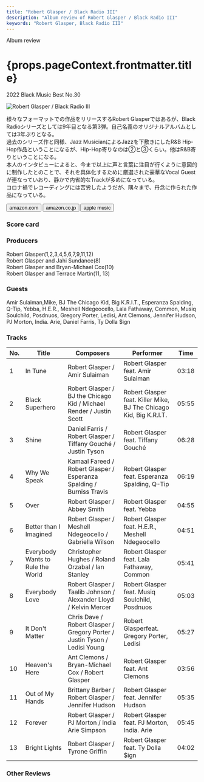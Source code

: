 ```yaml
---
title: "Robert Glasper / Black Radio III"
description: "Album review of Robert Glasper / Black Radio III"
keywords: "Robert Glasper, Black Radio III"
---
```








<p className="largeP">Album review</p>
<h1 className="h1--no--margin">{props.pageContext.frontmatter.title}</h1>
<p className="largeP">
  <Link to="/best50/2022/">2022 Black Music Best No.30</Link>
</p>

<Row  className="image-card-group">
	<Column colMd={3} colLg={4} noGutterMdLeft="">
       <ImageCard>

![Robert Glasper / Black Radio III](../../images/cd/robertglasper3L.jpg)

</ImageCard>
	</Column>
	<Column colMd={4} colLg={8} noGutterMdLeft="">
		<p>
			様々なフォーマットでの作品をリリースするRobert Glasperではあるが、Black Radioシリーズとしては9年目となる第3弾。自己名義のオリジナルアルバムとしては3年ぶりとなる。
			<br/>過去のシリーズ作と同様、Jazz MusicianによるJazzを下敷きにしたR&B Hip-Hop作品ということになるが、Hip-Hop寄りなのは②と③くらい。他はR&B寄りということになる。
			<br/>本人のインタビューによると、今まで以上に声と言葉に注目が行くように意図的に制作したとのことで、それを具体化するために厳選された豪華なVocal Guestが連なっていおり、静かで内省的なTrackが多めになっている。
			<br/>コロナ禍でレコーディングには苦労したようだが、隅々まで、丹念に作られた作品になっている。
		</p>
		<div>
		  <Button className="button-right-mergin"  href="https://amzn.to/3MHKxR2" renderIcon={ArrowUpRight} size='sm' kind='primary'>
  	    amazon.com
  	  </Button>
  	  <Button className="button-right-mergin"  href="https://amzn.to/3vWbKbW" renderIcon={ArrowUpRight} size='sm' kind='secondary'>
  	    amazon.co.jp
  	  </Button>
			<Button className="button-right-mergin"  href="https://apple.co/39u9y3N" renderIcon={ArrowUpRight} size='sm' kind='tertiary'>
      	apple music
    	</Button>
			<AdvJS2/>
		</div>
	</Column>
</Row>
<Row >
	<Column colMd={4} colLg={4} noGutterMdLeft="">
		<div>
		  <h3>Score card</h3>
			<SliderJS1 value="4" />
		  <SliderJS2 value="1" />
			<SliderJS3 value="1" />
		  <SliderJS4 value="9" />
		</div>
	</Column>
	<Column colMd={8} colLg={8} noGutterMdLeft="">
		<div>
			<h3>Producers</h3>
			<p>
				Robert Glasper(1,2,3,4,5,6,7,9,11,12)
				<br/>Robert Glasper and Jahi Sundance(8)
				<br/>Robert Glasper and Bryan-Michael Cox(10)
				<br/>Robert Glasper and Terrace Martin(11, 13)
			</p>
			<h3>Guests</h3>
			<p>
				Amir Sulaiman,Mike, BJ The Chicago Kid, Big K.R.I.T., Esperanza Spalding, Q-Tip, Yebba, H.E.R., Meshell Ndegeocello, Lala Fathaway, Common, Musiq Soulchild, Posdnuos, Gregory Porter, Ledisi, Ant Clemons, Jennifer Hudson, PJ Morton, India. Arie, Daniel Farris, Ty Dolla $ign
			</p>
		</div>
	</Column>
</Row>

<h3>Tracks</h3>

| No. | Title                             | Composers                                                                  | Performer                                                          | Time  |
| --- | --------------------------------- | -------------------------------------------------------------------------- | ------------------------------------------------------------------ | ----- |
| 1   | In Tune                           | Robert Glasper / Amir Sulaiman                                             | Robert Glasper feat. Amir Sulaiman                                 | 03:18 |
| 2   | Black Superhero                   | Robert Glasper / BJ the Chicago Kid / Michael Render / Justin Scott        | Robert Glasper feat. Killer Mike, BJ The Chicago Kid, Big K.R.I.T. | 05:55 |
| 3   | Shine                             | Daniel Farris / Robert Glasper / Tiffany Gouché / Justin Tyson             | Robert Glasper feat. Tiffany Gouché                                | 06:28 |
| 4   | Why We Speak                      | Kamaal Fareed / Robert Glasper / Esperanza Spalding / Burniss Travis       | Robert Glasper feat. Esperanza Spalding, Q-Tip                     | 06:19 |
| 5   | Over                              | Robert Glasper / Abbey Smith                                               | Robert Glasper feat. Yebba                                         | 04:55 |
| 6   | Better than I Imagined            | Robert Glasper / Meshell Ndegeocello / Gabriella Wilson                    | Robert Glasper feat. H.E.R., Meshell Ndegeocello                   | 04:51 |
| 7   | Everybody Wants to Rule the World | Christopher Hughes / Roland Orzabal / Ian Stanley                          | Robert Glasper feat. Lala Fathaway, Common                         | 05:41 |
| 8   | Everybody Love                    | Robert Glasper / Taalib Johnson / Alexander Lloyd / Kelvin Mercer          | Robert Glasper feat. Musiq Soulchild, Posdnuos                     | 05:03 |
| 9   | It Don't Matter                   | Chris Dave / Robert Glasper / Gregory Porter / Justin Tyson / Ledisi Young | Robert Glasperfeat. Gregory Porter, Ledisi                         | 05:27 |
| 10  | Heaven's Here                     | Ant Clemons / Bryan-Michael Cox / Robert Glasper                           | Robert Glasper feat. Ant Clemons                                   | 03:56 |
| 11  | Out of My Hands                   | Brittany Barber / Robert Glasper / Jennifer Hudson                         | Robert Glasper feat. Jennifer Hudson                               | 05:35 |
| 12  | Forever                           | Robert Glasper / PJ Morton / India Arie Simpson                            | Robert Glasper feat. PJ Morton, India. Arie                        | 05:45 |
| 13  | Bright Lights                     | Robert Glasper / Tyrone Griffin                                            | Robert Glasper feat. Ty Dolla $ign                                 | 04:02 |

<h3>Other Reviews</h3>

<Row>
  <Column colMd={3} colLg={3} noGutterMdLeft>
    <Review1 />
  </Column>
</Row>

<Row>
  <Column colMd={3} colLg={3} noGutterMdLeft>
    <Review2_1 />
  </Column>
  <Column colMd={3} colLg={3} noGutterMdLeft>
    <Review2_2 />
  </Column>
</Row>

<Row>
  <Column colMd={3} colLg={3} noGutterMdLeft>
    <Review3_1 />
  </Column>
	<Column colMd={3} colLg={3} noGutterMdLeft>
    <Review3_2 />
  </Column>
</Row>

<AdvJS3 />
